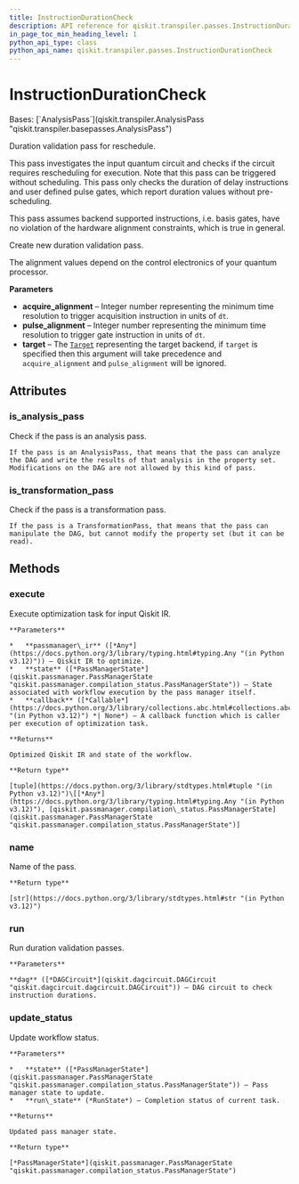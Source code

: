 ```yaml
---
title: InstructionDurationCheck
description: API reference for qiskit.transpiler.passes.InstructionDurationCheck
in_page_toc_min_heading_level: 1
python_api_type: class
python_api_name: qiskit.transpiler.passes.InstructionDurationCheck
---
```


# InstructionDurationCheck

<Class id="qiskit.transpiler.passes.InstructionDurationCheck" isDedicatedPage={true} github="https://github.com/Qiskit/qiskit/tree/stable/1.1/qiskit/transpiler/passes/scheduling/alignments/check_durations.py#L20-L78" signature="qiskit.transpiler.passes.InstructionDurationCheck(*args, **kwargs)" modifiers="class">
  Bases: [`AnalysisPass`](qiskit.transpiler.AnalysisPass "qiskit.transpiler.basepasses.AnalysisPass")

  Duration validation pass for reschedule.

  This pass investigates the input quantum circuit and checks if the circuit requires rescheduling for execution. Note that this pass can be triggered without scheduling. This pass only checks the duration of delay instructions and user defined pulse gates, which report duration values without pre-scheduling.

  This pass assumes backend supported instructions, i.e. basis gates, have no violation of the hardware alignment constraints, which is true in general.

  Create new duration validation pass.

  The alignment values depend on the control electronics of your quantum processor.

  **Parameters**

  *   **acquire\_alignment** – Integer number representing the minimum time resolution to trigger acquisition instruction in units of `dt`.
  *   **pulse\_alignment** – Integer number representing the minimum time resolution to trigger gate instruction in units of `dt`.
  *   **target** – The [`Target`](qiskit.transpiler.Target "qiskit.transpiler.Target") representing the target backend, if `target` is specified then this argument will take precedence and `acquire_alignment` and `pulse_alignment` will be ignored.

  ## Attributes

  ### is\_analysis\_pass

  <Attribute id="qiskit.transpiler.passes.InstructionDurationCheck.is_analysis_pass">
    Check if the pass is an analysis pass.

    If the pass is an AnalysisPass, that means that the pass can analyze the DAG and write the results of that analysis in the property set. Modifications on the DAG are not allowed by this kind of pass.
  </Attribute>

  ### is\_transformation\_pass

  <Attribute id="qiskit.transpiler.passes.InstructionDurationCheck.is_transformation_pass">
    Check if the pass is a transformation pass.

    If the pass is a TransformationPass, that means that the pass can manipulate the DAG, but cannot modify the property set (but it can be read).
  </Attribute>

  ## Methods

  ### execute

  <Function id="qiskit.transpiler.passes.InstructionDurationCheck.execute" github="https://github.com/Qiskit/qiskit/tree/stable/1.1/qiskit/passmanager/base_tasks.py#L72-L118" signature="execute(passmanager_ir, state, callback=None)">
    Execute optimization task for input Qiskit IR.

    **Parameters**

    *   **passmanager\_ir** ([*Any*](https://docs.python.org/3/library/typing.html#typing.Any "(in Python v3.12)")) – Qiskit IR to optimize.
    *   **state** ([*PassManagerState*](qiskit.passmanager.PassManagerState "qiskit.passmanager.compilation_status.PassManagerState")) – State associated with workflow execution by the pass manager itself.
    *   **callback** ([*Callable*](https://docs.python.org/3/library/collections.abc.html#collections.abc.Callable "(in Python v3.12)") *| None*) – A callback function which is caller per execution of optimization task.

    **Returns**

    Optimized Qiskit IR and state of the workflow.

    **Return type**

    [tuple](https://docs.python.org/3/library/stdtypes.html#tuple "(in Python v3.12)")\[[*Any*](https://docs.python.org/3/library/typing.html#typing.Any "(in Python v3.12)"), [qiskit.passmanager.compilation\_status.PassManagerState](qiskit.passmanager.PassManagerState "qiskit.passmanager.compilation_status.PassManagerState")]
  </Function>

  ### name

  <Function id="qiskit.transpiler.passes.InstructionDurationCheck.name" github="https://github.com/Qiskit/qiskit/tree/stable/1.1/qiskit/passmanager/base_tasks.py#L68-L70" signature="name()">
    Name of the pass.

    **Return type**

    [str](https://docs.python.org/3/library/stdtypes.html#str "(in Python v3.12)")
  </Function>

  ### run

  <Function id="qiskit.transpiler.passes.InstructionDurationCheck.run" github="https://github.com/Qiskit/qiskit/tree/stable/1.1/qiskit/transpiler/passes/scheduling/alignments/check_durations.py#L53-L78" signature="run(dag)">
    Run duration validation passes.

    **Parameters**

    **dag** ([*DAGCircuit*](qiskit.dagcircuit.DAGCircuit "qiskit.dagcircuit.dagcircuit.DAGCircuit")) – DAG circuit to check instruction durations.
  </Function>

  ### update\_status

  <Function id="qiskit.transpiler.passes.InstructionDurationCheck.update_status" github="https://github.com/Qiskit/qiskit/tree/stable/1.1/qiskit/passmanager/base_tasks.py#L120-L138" signature="update_status(state, run_state)">
    Update workflow status.

    **Parameters**

    *   **state** ([*PassManagerState*](qiskit.passmanager.PassManagerState "qiskit.passmanager.compilation_status.PassManagerState")) – Pass manager state to update.
    *   **run\_state** (*RunState*) – Completion status of current task.

    **Returns**

    Updated pass manager state.

    **Return type**

    [*PassManagerState*](qiskit.passmanager.PassManagerState "qiskit.passmanager.compilation_status.PassManagerState")
  </Function>
</Class>

